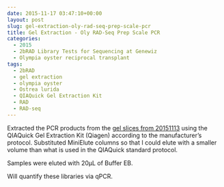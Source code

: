 ```yaml
---
date: 2015-11-17 03:47:10+00:00
layout: post
slug: gel-extraction-oly-rad-seq-prep-scale-pcr
title: Gel Extraction - Oly RAD-Seq Prep Scale PCR
categories:
  - 2015
  - 2bRAD Library Tests for Sequencing at Genewiz
  - Olympia oyster reciprocal transplant
tags:
  - 2bRAD
  - gel extraction
  - olympia oyster
  - Ostrea lurida
  - QIAQuick Gel Extraction Kit
  - RAD
  - RAD-seq
---
```


Extracted the PCR products from the [gel slices from 20151113](https://robertslab.github.io/sams-notebook/2015/11/13/pcr-oly-rad-seq-prep-scale-pcr-2.html) using the QIAQuick Gel Extraction Kit (Qiagen) according to the manufacturer's protocol. Substituted MiniElute columns so that I could elute with a smaller volume than what is used in the QIAQuick standard protocol.

Samples were eluted with 20μL of Buffer EB.

Will quantify these libraries via qPCR.
